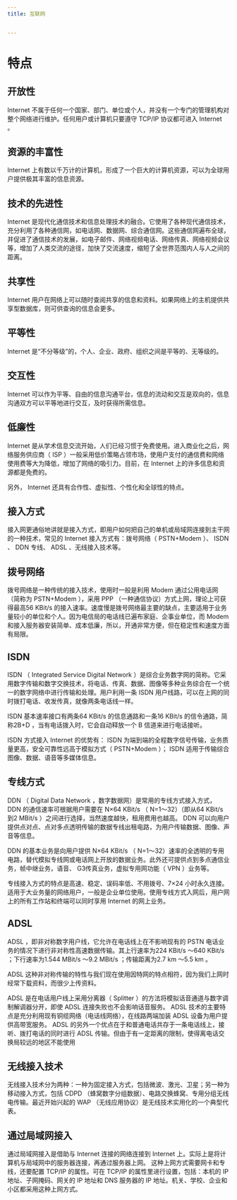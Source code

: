 ```yaml
---
title: 互联网


---
```


# 特点

## 开放性

Internet 不属于任何一个国家、部门、单位或个人，并没有一个专门的管理机构对整个网络进行维护。任何用户或计算机只要遵守 TCP/IP 协议都可进入 Internet 。

## 资源的丰富性

Internet 上有数以千万计的计算机，形成了一个巨大的计算机资源，可以为全球用户提供极其丰富的信息资源。

## 技术的先进性

Internet
是现代化通信技术和信息处理技术的融合。它使用了各种现代通信技术，充分利用了各种通信网，如电话网、数据网、综合通信网。这些通信网遍布全球，并促进了通信技术的发展，如电子邮件、网络视频电话、网络传真、网络视频会议等，增加了人类交流的途径，加快了交流速度，缩短了全世界范围内人与人之间的距离。

## 共享性

Internet 用户在网络上可以随时查阅共享的信息和资料。如果网络上的主机提供共享型数据库，则可供查询的信息会更多。

## 平等性

Internet 是“不分等级”的，个人、企业、政府、组织之间是平等的、无等级的。

## 交互性

Internet 可以作为平等、自由的信息沟通平台，信息的流动和交互是双向的，信息沟通双方可以平等地进行交互，及时获得所需信息。

## 低廉性

Internet
是从学术信息交流开始，人们已经习惯于免费使用。进入商业化之后，网络服务供应商（ ISP ）一般采用低价策略占领市场，使用户支付的通信费和网络使用费等大为降低，增加了网络的吸引力。目前，在 Internet
上的许多信息和资源都是免费的。

另外， Internet 还具有合作性、虚拟性、个性化和全球性的特点。

## 接入方式

接入网更通俗地讲就是接入方式，即用户如何把自己的单机或局域网连接到主干网的一种技术，常见的 Internet 接入方式有：拨号网络（ PSTN+Modem ）、 ISDN 、 DDN 专线、 ADSL 、无线接入技术等。

## 拨号网络

拨号网络是一种传统的接入技术，使用时一般是利用 Modem 通过公用电话网（简称为 PSTN+Modem ），采用 PPP （一种通信协议）方式上网，理论上可获得最高56 KBit/s
的接入速率。速度慢是拨号网络最主要的缺点，主要适用于业务量较小的单位和个人。因为电信局的电话线已遍布家庭、企事业单位，而 Modem 和接入服务器安装简单、成本低廉，所以，开通非常方便，但在稳定性和速度方面有局限。

## ISDN

ISDN （ Integrated Service Digital
Network ）是综合业务数字网的简称。它采用数字传输和数字交换技术，将电话、传真、数据、图像等多种业务综合在一个统一的数字网络中进行传输和处理。用户利用一条 ISDN
用户线路，可以在上网的同时拨打电话、收发传真，就像两条电话线一样。

ISDN 基本速率接口有两条64 KBit/s 的信息通路和一条16 KBit/s 的信令通路，简称2B+D ，当有电话拨入时，它会自动释放一个 B 信道来进行电话接听。

ISDN 方式接入 Internet 的优势有： ISDN 为端到端的全程数字信号传输，业务质量更高，安全可靠性远高于模拟方式（ PSTN+Modem ）； ISDN 适用于传输综合图像、数据、语音等多媒体信息。

## 专线方式

DDN （ Digital Data Network ，数字数据网）是常用的专线方式接入方式， DDN 的通信速率可根据用户需要在 N×64 KBit/s （ N=1～32）（即从64 KBit/s 到2
MBit/s ）之间进行选择，当然速度越快，租用费用也越高。 DDN 可以向用户提供点对点、点对多点透明传输的数据专线出租电路，为用户传输数据、图像、声音等信息。

DDN 的基本业务是向用户提供 N×64 KBit/s （ N=1～32）速率的全透明的专用电路，替代模拟专线网或电话网上开放的数据业务。此外还可提供点到多点通信业务，帧中继业务，语音、 G3传真业务，虚拟专用网功能（ VPN ）业务等。

专线接入方式的特点是高速、稳定、误码率低、不用拨号、7×24 小时永久连接。适用于大业务量的网络用户，一般是企业单位使用。使用专线方式入网后，用户网上的所有工作站和终端可以同时享用 Internet 的网上业务。

## ADSL

ADSL ，即非对称数字用户线，它允许在电话线上在不影响现有的 PSTN 电话业务的情况下进行非对称性高速数据传输。其上行速率为224 KBit/s ～640 KBit/s ；下行速率为1.544 MBit/s ～9.2
MBit/s ；传输距离为2.7 km ～5.5 km 。

ADSL 这种非对称传输的特性与我们现在使用因特网的特点相符，因为我们上网时经常下载资料，而很少上传资料。

ADSL 是在电话用户线上采用分离器（ Splitter ）的方法将模拟话音通道与数字调制解调器分开，即使 ADSL 连接失败也不会影响话音服务。 ADSL 技术的主要特点是充分利用现有铜缆网络（电话线网络），在线路两端加装 ADSL
设备为用户提供高带宽服务。 ADSL 的另外一个优点在于和普通电话共存于一条电话线上，接听、拨打电话的同时进行 ADSL 传输。但由于有一定距离的限制，使得离电话交换局较远的地区不能使用

## 无线接入技术

无线接入技术分为两种：一种为固定接入方式，包括微波、激光、卫星；另一种为移动接入方式，包括 CDPD （蜂窝数字分组数据）、电路交换蜂窝、专用分组无线电传输。最近开始兴起的 WAP （无线应用协议）是无线技术实用化的一个典型代表。

## 通过局域网接入

通过局域网接入是借助与 Internet 连接的网络连接到 Internet 上。实际上是将计算机与局域网中的服务器连接，再通过服务器上网。
这种上网方式需要网卡和专线，还要配置 TCP/IP 的属性。可在 TCP/IP 的属性里进行设置，包括：本机的 IP 地址、子网掩码、网关的 IP 地址和 DNS 服务器的 IP 地址。机关、学校、企业和小区都采用这种上网方式。

            